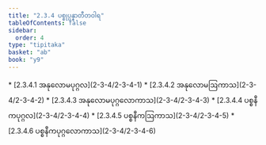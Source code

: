 ```yaml
---
title: "2.3.4 ပစ္စုပ္ပန္နာတီတဝါရ"
tableOfContents: false
sidebar:
  order: 4
type: "tipitaka"
basket: "ab"
book: "y9"
---
```



<DynamicBreadcrumb />



<TableOfContents book="y9" section="2.3.4">
* [2.3.4.1 အနုလောမပုဂ္ဂလ](2-3-4/2-3-4-1)
* [2.3.4.2 အနုလောမဩကာသ](2-3-4/2-3-4-2)
* [2.3.4.3 အနုလောမပုဂ္ဂလောကာသ](2-3-4/2-3-4-3)
* [2.3.4.4 ပစ္စနီကပုဂ္ဂလ](2-3-4/2-3-4-4)
* [2.3.4.5 ပစ္စနီကဩကာသ](2-3-4/2-3-4-5)
* [2.3.4.6 ပစ္စနီကပုဂ္ဂလောကာသ](2-3-4/2-3-4-6)
</TableOfContents>